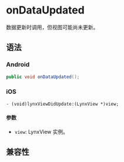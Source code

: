 # onDataUpdated

数据更新时调用，但视图可能尚未更新。

## 语法

### Android

```java
public void onDataUpdated();
```

### iOS

```objc
- (void)lynxViewDidUpdate:(LynxView *)view;
```

#### 参数

- `view`: LynxView 实例。

## 兼容性


<LegacyCompatTable metadata="lynx-native-api/lynx-view-client/on-data-updated" />